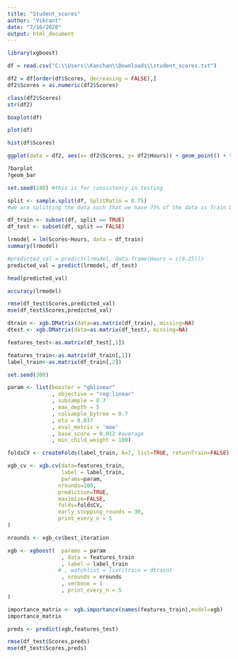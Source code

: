 ```yaml
---
title: "Student_scores"
author: "Vikrant"
date: "7/16/2020"
output: html_document
---
```





```r
library(xgboost)
```


```r

df = read.csv("C:\\Users\\Kanchan\\Downloads\\student_scores.txt")

```

```r
df2 = df[order(df$Scores, decreasing = FALSE),]
df2$Scores = as.numeric(df2$Scores)

class(df2$Scores)
str(df2)

boxplot(df)

plot(df)

hist(df$Scores)

ggplot(data = df2, aes(x= df2$Scores, y= df2$Hours)) + geom_point() + theme(axis.text.x = element_text(angle = 90, vjust = 0.5)) + scale_x_continuous("df2$Scores", labels = as.character(df2$Scores), breaks = df2$Scores)

?barplot
?geom_bar
```


```r
set.seed(248) #this is for consistency in testing

split <- sample.split(df, SplitRatio = 0.75)
#we are splitting the data such that we have 75% of the data is Train Data and 25% of the data is my Test Data

df_train <- subset(df, split == TRUE)
df_test <- subset(df, split == FALSE)

```



```r
lrmodel = lm(Scores~Hours, data = df_train)
summary(lrmodel)

#predicted_val = predict(lrmodel, data.frame(Hours = c(9.25)))
predicted_val = predict(lrmodel, df_test)

head(predicted_val)

accuracy(lrmodel)

rmse(df_test$Scores,predicted_val)
mse(df_test$Scores,predicted_val)

```

```r
dtrain <- xgb.DMatrix(data=as.matrix(df_train), missing=NA)
dtest <- xgb.DMatrix(data=as.matrix(df_test), missing=NA)

features_test<-as.matrix(df_test[,1])

features_train<-as.matrix(df_train[,1])
label_train<-as.matrix(df_train[,2])

set.seed(300)

param <- list(booster = "gblinear"
              , objective = "reg:linear"
              , subsample = 0.7
              , max_depth = 5
              , colsample_bytree = 0.7
              , eta = 0.037
              , eval_metric = 'mae'
              , base_score = 0.012 #average
              , min_child_weight = 100)

foldsCV <- createFolds(label_train, k=7, list=TRUE, returnTrain=FALSE)

xgb_cv <- xgb.cv(data=features_train,
                 label = label_train,
                 params=param,
                nrounds=100,
                prediction=TRUE,
                maximize=FALSE,
                folds=foldsCV,
                early_stopping_rounds = 30,
                print_every_n = 5
)

nrounds <- xgb_cv$best_iteration

xgb <- xgboost(  params = param
                 , data = features_train 
                 , label = label_train
                # , watchlist = list(train = dtrain)
                 , nrounds = nrounds
                 , verbose = 1
                 , print_every_n = 5
)

importance_matrix <- xgb.importance(names(features_train),model=xgb)
importance_matrix

preds <- predict(xgb,features_test)

rmse(df_test$Scores,preds)
mse(df_test$Scores,preds)


```

